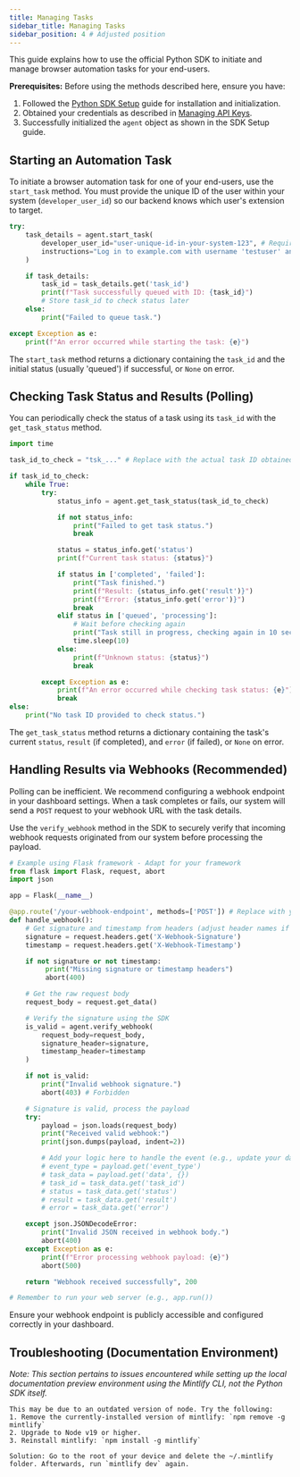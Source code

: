```yaml
---
title: Managing Tasks
sidebar_title: Managing Tasks
sidebar_position: 4 # Adjusted position
---
```


This guide explains how to use the official Python SDK to initiate and manage browser automation tasks for your end-users.

**Prerequisites:** Before using the methods described here, ensure you have:
1.  Followed the [Python SDK Setup](./sdk-setup.md) guide for installation and initialization.
2.  Obtained your credentials as described in [Managing API Keys](./managing-api-keys.md).
3.  Successfully initialized the `agent` object as shown in the SDK Setup guide.

## Starting an Automation Task

To initiate a browser automation task for one of your end-users, use the `start_task` method. You must provide the unique ID of the user within your system (`developer_user_id`) so our backend knows which user's extension to target.

```python
try:
    task_details = agent.start_task(
        developer_user_id="user-unique-id-in-your-system-123", # Required: Your internal ID for the end-user
        instructions="Log in to example.com with username 'testuser' and password 'password123', then navigate to the dashboard." # Required: Instructions for the agent
    )

    if task_details:
        task_id = task_details.get('task_id')
        print(f"Task successfully queued with ID: {task_id}")
        # Store task_id to check status later
    else:
        print("Failed to queue task.")

except Exception as e:
    print(f"An error occurred while starting the task: {e}")

```

The `start_task` method returns a dictionary containing the `task_id` and the initial status (usually 'queued') if successful, or `None` on error.

## Checking Task Status and Results (Polling)

You can periodically check the status of a task using its `task_id` with the `get_task_status` method.

```python
import time

task_id_to_check = "tsk_..." # Replace with the actual task ID obtained from start_task

if task_id_to_check:
    while True:
        try:
            status_info = agent.get_task_status(task_id_to_check)

            if not status_info:
                print("Failed to get task status.")
                break

            status = status_info.get('status')
            print(f"Current task status: {status}")

            if status in ['completed', 'failed']:
                print("Task finished.")
                print(f"Result: {status_info.get('result')}")
                print(f"Error: {status_info.get('error')}")
                break
            elif status in ['queued', 'processing']:
                # Wait before checking again
                print("Task still in progress, checking again in 10 seconds...")
                time.sleep(10)
            else:
                print(f"Unknown status: {status}")
                break

        except Exception as e:
            print(f"An error occurred while checking task status: {e}")
            break
else:
    print("No task ID provided to check status.")

```

The `get_task_status` method returns a dictionary containing the task's current `status`, `result` (if completed), and `error` (if failed), or `None` on error.

## Handling Results via Webhooks (Recommended)

Polling can be inefficient. We recommend configuring a webhook endpoint in your dashboard settings. When a task completes or fails, our system will send a `POST` request to your webhook URL with the task details.

Use the `verify_webhook` method in the SDK to securely verify that incoming webhook requests originated from our system before processing the payload.

```python
# Example using Flask framework - Adapt for your framework
from flask import Flask, request, abort
import json

app = Flask(__name__)

@app.route('/your-webhook-endpoint', methods=['POST']) # Replace with your actual endpoint
def handle_webhook():
    # Get signature and timestamp from headers (adjust header names if needed)
    signature = request.headers.get('X-Webhook-Signature')
    timestamp = request.headers.get('X-Webhook-Timestamp')

    if not signature or not timestamp:
         print("Missing signature or timestamp headers")
         abort(400)

    # Get the raw request body
    request_body = request.get_data()

    # Verify the signature using the SDK
    is_valid = agent.verify_webhook(
        request_body=request_body,
        signature_header=signature,
        timestamp_header=timestamp
    )

    if not is_valid:
        print("Invalid webhook signature.")
        abort(403) # Forbidden

    # Signature is valid, process the payload
    try:
        payload = json.loads(request_body)
        print("Received valid webhook:")
        print(json.dumps(payload, indent=2))

        # Add your logic here to handle the event (e.g., update your database, notify user)
        # event_type = payload.get('event_type')
        # task_data = payload.get('data', {})
        # task_id = task_data.get('task_id')
        # status = task_data.get('status')
        # result = task_data.get('result')
        # error = task_data.get('error')

    except json.JSONDecodeError:
        print("Invalid JSON received in webhook body.")
        abort(400)
    except Exception as e:
        print(f"Error processing webhook payload: {e}")
        abort(500)

    return "Webhook received successfully", 200

# Remember to run your web server (e.g., app.run())
```
Ensure your webhook endpoint is publicly accessible and configured correctly in your dashboard.

## Troubleshooting (Documentation Environment)

*Note: This section pertains to issues encountered while setting up the local documentation preview environment using the Mintlify CLI, not the Python SDK itself.*

<AccordionGroup>
  <Accordion title='Error: Could not load the "sharp" module using the darwin-arm64 runtime'>

    This may be due to an outdated version of node. Try the following:
    1. Remove the currently-installed version of mintlify: `npm remove -g mintlify`
    2. Upgrade to Node v19 or higher.
    3. Reinstall mintlify: `npm install -g mintlify`
  </Accordion>

  <Accordion title="Issue: Encountering an unknown error (Mintlify CLI)">

    Solution: Go to the root of your device and delete the ~/.mintlify folder. Afterwards, run `mintlify dev` again.
  </Accordion>
</AccordionGroup>
